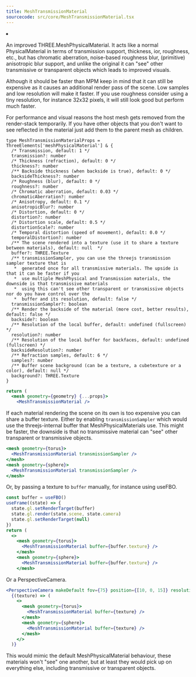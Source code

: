 ```yaml
---
title: MeshTransmissionMaterial
sourcecode: src/core/MeshTransmissionMaterial.tsx
---
```


<Grid cols={4}>
  <li>
    <Codesandbox id="hmgdjq" />
  </li>
</Grid>

An improved THREE.MeshPhysicalMaterial. It acts like a normal PhysicalMaterial in terms of transmission support, thickness, ior, roughness, etc., but has chromatic aberration, noise-based roughness blur, (primitive) anisotropic blur support, and unlike the original it can "see" other transmissive or transparent objects which leads to improved visuals.

Although it should be faster than MPM keep in mind that it can still be expensive as it causes an additional render pass of the scene. Low samples and low resolution will make it faster. If you use roughness consider using a tiny resolution, for instance 32x32 pixels, it will still look good but perform much faster.

For performance and visual reasons the host mesh gets removed from the render-stack temporarily. If you have other objects that you don't want to see reflected in the material just add them to the parent mesh as children.

```tsx
type MeshTransmissionMaterialProps = ThreeElements['meshPhysicalMaterial'] & {
  /* Transmission, default: 1 */
  transmission?: number
  /* Thickness (refraction), default: 0 */
  thickness?: number
  /** Backside thickness (when backside is true), default: 0 */
  backsideThickness?: number
  /* Roughness (blur), default: 0 */
  roughness?: number
  /* Chromatic aberration, default: 0.03 */
  chromaticAberration?: number
  /* Anisotropy, default: 0.1 */
  anisotropicBlur?: number
  /* Distortion, default: 0 */
  distortion?: number
  /* Distortion scale, default: 0.5 */
  distortionScale?: number
  /* Temporal distortion (speed of movement), default: 0.0 */
  temporalDistortion?: number
  /** The scene rendered into a texture (use it to share a texture between materials), default: null  */
  buffer?: THREE.Texture
  /** transmissionSampler, you can use the threejs transmission sampler texture that is
   *  generated once for all transmissive materials. The upside is that it can be faster if you
   *  use multiple MeshPhysical and Transmission materials, the downside is that transmissive materials
   *  using this can't see other transparent or transmissive objects nor do you have control over the
   *  buffer and its resolution, default: false */
  transmissionSampler?: boolean
  /** Render the backside of the material (more cost, better results), default: false */
  backside?: boolean
  /** Resolution of the local buffer, default: undefined (fullscreen) */
  resolution?: number
  /** Resolution of the local buffer for backfaces, default: undefined (fullscreen) */
  backsideResolution?: number
  /** Refraction samples, default: 6 */
  samples?: number
  /** Buffer scene background (can be a texture, a cubetexture or a color), default: null */
  background?: THREE.Texture
}
```

```jsx
return (
  <mesh geometry={geometry} {...props}>
    <MeshTransmissionMaterial />
```

If each material rendering the scene on its own is too expensive you can share a buffer texture. Either by enabling `transmissionSampler` which would use the threejs-internal buffer that MeshPhysicalMaterials use. This might be faster, the downside is that no transmissive material can "see" other transparent or transmissive objects.

```jsx
<mesh geometry={torus}>
  <MeshTransmissionMaterial transmissionSampler />
</mesh>
<mesh geometry={sphere}>
  <MeshTransmissionMaterial transmissionSampler />
</mesh>
```

Or, by passing a texture to `buffer` manually, for instance using useFBO.

```jsx
const buffer = useFBO()
useFrame((state) => {
  state.gl.setRenderTarget(buffer)
  state.gl.render(state.scene, state.camera)
  state.gl.setRenderTarget(null)
})
return (
  <>
    <mesh geometry={torus}>
      <MeshTransmissionMaterial buffer={buffer.texture} />
    </mesh>
    <mesh geometry={sphere}>
      <MeshTransmissionMaterial buffer={buffer.texture} />
    </mesh>
```

Or a PerspectiveCamera.

```jsx
<PerspectiveCamera makeDefault fov={75} position={[10, 0, 15]} resolution={1024}>
  {(texture) => (
    <>
      <mesh geometry={torus}>
        <MeshTransmissionMaterial buffer={texture} />
      </mesh>
      <mesh geometry={sphere}>
        <MeshTransmissionMaterial buffer={texture} />
      </mesh>
    </>
  )}
```

This would mimic the default MeshPhysicalMaterial behaviour, these materials won't "see" one another, but at least they would pick up on everything else, including transmissive or transparent objects.
